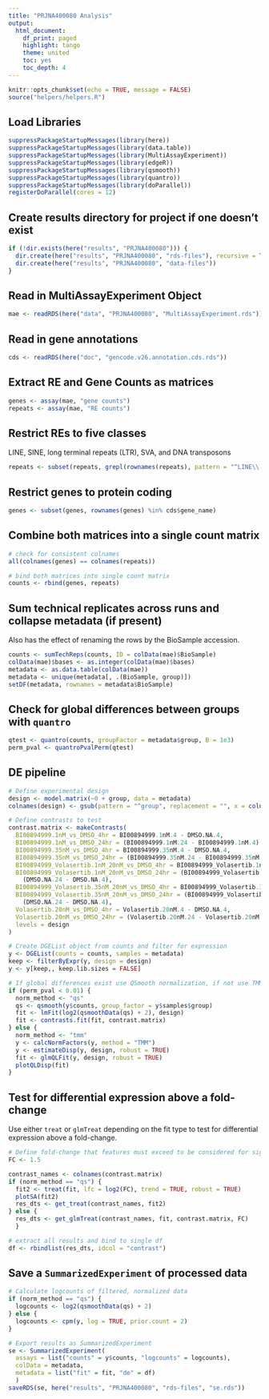 ```yaml
---
title: "PRJNA400080 Analysis"
output:
  html_document:
    df_print: paged
    highlight: tango
    theme: united
    toc: yes
    toc_depth: 4
---
```


```r
knitr::opts_chunk$set(echo = TRUE, message = FALSE)
source("helpers/helpers.R")
```

## Load Libraries

```r
suppressPackageStartupMessages(library(here))
suppressPackageStartupMessages(library(data.table))
suppressPackageStartupMessages(library(MultiAssayExperiment))
suppressPackageStartupMessages(library(edgeR))
suppressPackageStartupMessages(library(qsmooth))
suppressPackageStartupMessages(library(quantro))
suppressPackageStartupMessages(library(doParallel))
registerDoParallel(cores = 12)
```

## Create results directory for project if one doesn't exist

```r
if (!dir.exists(here("results", "PRJNA400080"))) {
  dir.create(here("results", "PRJNA400080", "rds-files"), recursive = TRUE)
  dir.create(here("results", "PRJNA400080", "data-files"))
}
```

## Read in MultiAssayExperiment Object

```r
mae <- readRDS(here("data", "PRJNA400080", "MultiAssayExperiment.rds"))
```

## Read in gene annotations

```r
cds <- readRDS(here("doc", "gencode.v26.annotation.cds.rds"))
```

## Extract RE and Gene Counts as matrices

```r
genes <- assay(mae, "gene counts")
repeats <- assay(mae, "RE counts")
```

## Restrict REs to five classes

LINE, SINE, long terminal repeats (LTR), SVA, and DNA transposons

```r
repeats <- subset(repeats, grepl(rownames(repeats), pattern = "^LINE\\.|^SINE\\.|^LTR\\.|.*\\.SVA\\..*|^DNA\\."))
```

## Restrict genes to protein coding

```r
genes <- subset(genes, rownames(genes) %in% cds$gene_name)
```

## Combine both matrices into a single count matrix

```r
# check for consistent colnames
all(colnames(genes) == colnames(repeats))

# bind both matrices into single count matrix
counts <- rbind(genes, repeats)
```

## Sum technical replicates across runs and collapse metadata (if present)

Also has the effect of renaming the rows by the BioSample accession.

```r
counts <- sumTechReps(counts, ID = colData(mae)$BioSample)
colData(mae)$bases <- as.integer(colData(mae)$bases)
metadata <- as.data.table(colData(mae))
metadata <- unique(metadata[, .(BioSample, group)])
setDF(metadata, rownames = metadata$BioSample)
```

## Check for global differences between groups with `quantro`

```r
qtest <- quantro(counts, groupFactor = metadata$group, B = 1e3)
perm_pval <- quantroPvalPerm(qtest)
```

## DE pipeline

```r
# Define experimental design
design <- model.matrix(~0 + group, data = metadata)
colnames(design) <- gsub(pattern = "^group", replacement = "", x = colnames(design))

# Define contrasts to test
contrast.matrix <- makeContrasts(
  BI00894999.1nM_vs_DMSO_4hr = BI00894999.1nM.4 - DMSO.NA.4,
  BI00894999.1nM_vs_DMSO_24hr = (BI00894999.1nM.24 - BI00894999.1nM.4) - (DMSO.NA.24 - DMSO.NA.4),
  BI00894999.35nM_vs_DMSO_4hr = BI00894999.35nM.4 - DMSO.NA.4,
  BI00894999.35nM_vs_DMSO_24hr = (BI00894999.35nM.24 - BI00894999.35nM.4) - (DMSO.NA.24 - DMSO.NA.4),
  BI00894999_Volasertib.1nM_20nM_vs_DMSO_4hr = BI00894999_Volasertib.1nM_20nM.4 - DMSO.NA.4,
  BI00894999_Volasertib.1nM_20nM_vs_DMSO_24hr = (BI00894999_Volasertib.1nM_20nM.24 - BI00894999_Volasertib.1nM_20nM.4) -
    (DMSO.NA.24 - DMSO.NA.4),
  BI00894999_Volasertib.35nM_20nM_vs_DMSO_4hr = BI00894999_Volasertib.35nM_20nM.4 - DMSO.NA.4,
  BI00894999_Volasertib.35nM_20nM_vs_DMSO_24hr = (BI00894999_Volasertib.35nM_20nM.24 - BI00894999_Volasertib.35nM_20nM.4) -
    (DMSO.NA.24 - DMSO.NA.4),
  Volasertib.20nM_vs_DMSO_4hr = Volasertib.20nM.4 - DMSO.NA.4,
  Volasertib.20nM_vs_DMSO_24hr = (Volasertib.20nM.24 - Volasertib.20nM.4) - (DMSO.NA.24 - DMSO.NA.4),
  levels = design
)

# Create DGEList object from counts and filter for expression
y <- DGEList(counts = counts, samples = metadata)
keep <- filterByExpr(y, design = design)
y <- y[keep,, keep.lib.sizes = FALSE]

# If global differences exist use QSmooth normalization, if not use TMM
if (perm_pval < 0.01) {
  norm_method <- "qs"
  qs <- qsmooth(y$counts, group_factor = y$samples$group)
  fit <- lmFit(log2(qsmoothData(qs) + 2), design)
  fit <- contrasts.fit(fit, contrast.matrix)
} else {
  norm_method <- "tmm"
  y <- calcNormFactors(y, method = "TMM")
  y <- estimateDisp(y, design, robust = TRUE)
  fit <- glmQLFit(y, design, robust = TRUE)
  plotQLDisp(fit)
}
```

## Test for differential expression above a fold-change

Use either `treat` or `glmTreat` depending on the fit type to test for 
differential expression above a fold-change.

```r
# Define fold-change that features must exceed to be considered for significance
FC <- 1.5

contrast_names <- colnames(contrast.matrix)
if (norm_method == "qs") {
  fit2 <- treat(fit, lfc = log2(FC), trend = TRUE, robust = TRUE)
  plotSA(fit2)
  res_dts <- get_treat(contrast_names, fit2)
} else {
  res_dts <- get_glmTreat(contrast_names, fit, contrast.matrix, FC)
  }

# extract all results and bind to single df
df <- rbindlist(res_dts, idcol = "contrast")
```

## Save a `SummarizedExperiment` of processed data

```r
# Calculate logcounts of filtered, normalized data
if (norm_method == "qs") {
  logcounts <- log2(qsmoothData(qs) + 2)
} else {
  logcounts <- cpm(y, log = TRUE, prior.count = 2)
}

# Export results as SummarizedExperiment
se <- SummarizedExperiment(
  assays = list("counts" = y$counts, "logcounts" = logcounts),
  colData = metadata,
  metadata = list("fit" = fit, "de" = df)
  )
saveRDS(se, here("results", "PRJNA400080", "rds-files", "se.rds"))
```
